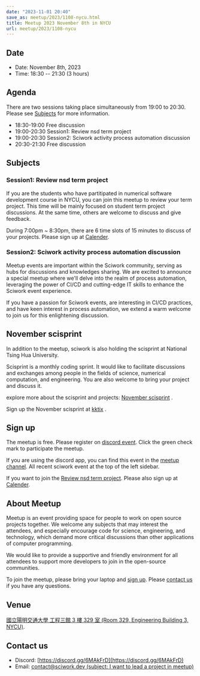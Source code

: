 ```yaml
---
date: "2023-11-01 20:40"
save_as: meetup/2023/1108-nycu.html
title: Meetup 2023 November 8th in NYCU
url: meetup/2023/1108-nycu
---
```


## Date

- Date: November 8th, 2023
- Time: 18:30 \-- 21:30 (3 hours)

## Agenda

There are two sessions taking place simultaneously from 19:00 to 20:30.
Please see [Subjects](#subjects) for more information.

- 18:30-19:00 Free discussion
- 19:00-20:30 Session1: Review nsd term project
- 19:00-20:30 Session2: Sciwork activity process automation discussion
- 20:30-21:30 Free discussion

## Subjects

### Session1: Review nsd term project

If you are the students who have partitipated in numerical software
development course in NYCU, you can join this meetup to review your term
project. This time will be mainly focused on student term project
discussions. At the same time, others are welcome to discuss and give
feedback.

During 7:00pm \~ 8:30pm, there are 6 time slots of 15 minutes to discuss
of your projects. Please sign up at
[Calender](https://calendar.app.google/eyp6vYiEWwStdd5f7).

### Session2: Sciwork activity process automation discussion

Meetup events are important within the Sciwork community, serving as
hubs for discussions and knowledges sharing. We are excited to announce
a special meetup where we\'ll delve into the realm of process
automation, leveraging the power of CI/CD and cutting-edge IT skills to
enhance the Sciwork event experience.

If you have a passion for Sciwork events, are interesting in CI/CD
practices, and have keen interest in process automation, we extend a
warm welcome to join us for this enlightening discussion.

## November scisprint

In addition to the meetup, sciwork is also holding the scisprint at
National Tsing Hua University.

Scisprint is a monthly coding sprint. It would like to facilitate
discussions and exchanges among people in the fields of science,
numerical computation, and engineering. You are also welcome to bring
your project and discuss it.

explore more about the scisprint and projects: [November
scisprint](https://sciwork.dev/sprint/2023/11-hsinchu) .

Sign up the November scisprint at
[kktix](https://sciwork.kktix.cc/events/scisprint-202311-hsinchu) .

## Sign up

The meetup is free. Please register on [discord
event](https://discordapp.com/channels/730297880140578906/1007075707400237067/1169299435185000528).
Click the green check mark to participate the meetup.

If you are using the discord app, you can find this event in the [meetup
channel](https://discordapp.com/channels/730297880140578906/1007075707400237067).
All recent sciwork event at the top of the left sidebar.

If you want to join the [Review nsd term
project](#session1-review-nsd-term-project). Please also sign up at
[Calender](https://calendar.app.google/eyp6vYiEWwStdd5f7).

## About Meetup

Meetup is an event providing space for people to work on open source
projects together. We welcome any subjects that may interest the
attendees, and especially encourage code for science, engineering, and
technology, which demand more critical discussions than other
applications of computer programming.

We would like to provide a supportive and friendly environment for all
attendees to support more developers to join in the open-source
communities.

To join the meetup, please bring your laptop and [sign up](#sign-up).
Please [contact us](#contact-us) if you have any questions.

## Venue

[國立陽明交通大學 工程三館 3 樓 329 室 (Room 329, Engineering Building
3, NYCU)](https://goo.gl/maps/TgDYwohB3CBmQgww9).

<Map src="https://www.google.com/maps/embed?pb=!1m18!1m12!1m3!1d905.5596639949631!2d120.99673777209487!3d24.787280157478236!2m3!1f0!2f0!3f0!3m2!1i1024!2i768!4f13.1!3m3!1m2!1s0x3468360f96adabd7%3A0xedfd1ba0fa6c6bf7!2z5ZyL56uL6Zm95piO5Lqk6YCa5aSn5a24IOW3peeoi-S4iemkqA!5e0!3m2!1szh-TW!2stw!4v1678519228058!5m2!1szh-TW!2stw" />

## Contact us

- Discord: [https://discord.gg/6MAkFrD](https://discord.gg/6MAkFrD)
- Email: [contact@sciwork.dev (subject: I want to lead a project in
  meetup)](mailto:contact@sciwork.dev?subject=[sciwork]%20I%20want%20to%20lead%20a%20project%20in%20scisprint)
